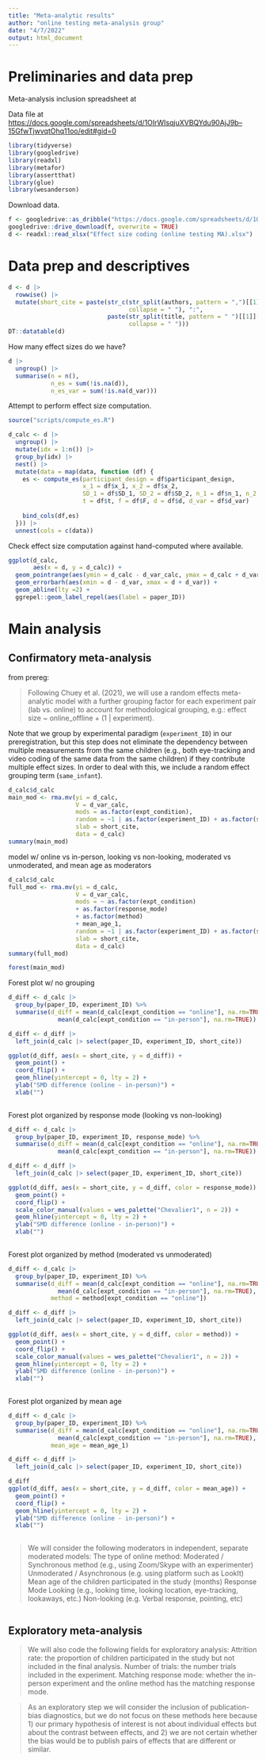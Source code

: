 ```yaml
---
title: "Meta-analytic results"
author: "online testing meta-analysis group"
date: "4/7/2022"
output: html_document
---
```


# Preliminaries and data prep

Meta-analysis inclusion spreadsheet at 

Data file at [https://docs.google.com/spreadsheets/d/1OIrWIsqjuXVBQYdu90AjJ9b--15GfwTjwvqtOhq11oo/edit#gid=0]()

```r
library(tidyverse)
library(googledrive)
library(readxl)
library(metafor)
library(assertthat)
library(glue)
library(wesanderson)
```

Download data.

```r
f <- googledrive::as_dribble("https://docs.google.com/spreadsheets/d/1OIrWIsqjuXVBQYdu90AjJ9b--15GfwTjwvqtOhq11oo/edit#gid=0")
googledrive::drive_download(f, overwrite = TRUE)
d <- readxl::read_xlsx("Effect size coding (online testing MA).xlsx")
```

# Data prep and descriptives

```r
d <- d |>
  rowwise() |>
  mutate(short_cite = paste(str_c(str_split(authors, pattern = ",")[[1]][1], 
                                  collapse = " "), ":",
                            paste(str_split(title, pattern = " ")[[1]][1:2], 
                                  collapse = " ")))
DT::datatable(d)
```
How many effect sizes do we have? 

```r
d |>
  ungroup() |>
  summarise(n = n(), 
            n_es = sum(!is.na(d)), 
            n_es_var = sum(!is.na(d_var)))
```


Attempt to perform effect size computation. 

```r
source("scripts/compute_es.R")

d_calc <- d |>
  ungroup() |>
  mutate(idx = 1:n()) |>
  group_by(idx) |>
  nest() |>
  mutate(data = map(data, function (df) {
    es <- compute_es(participant_design = df$participant_design, 
                     x_1 = df$x_1, x_2 = df$x_2, 
                     SD_1 = df$SD_1, SD_2 = df$SD_2, n_1 = df$n_1, n_2 = df$n_2,
                     t = df$t, f = df$F, d = df$d, d_var = df$d_var)
    
    bind_cols(df,es)
  })) |>
  unnest(cols = c(data))
```

Check effect size computation against hand-computed where available. 

```r
ggplot(d_calc, 
       aes(x = d, y = d_calc)) + 
  geom_pointrange(aes(ymin = d_calc - d_var_calc, ymax = d_calc + d_var_calc)) +
  geom_errorbarh(aes(xmin = d - d_var, xmax = d + d_var)) +
  geom_abline(lty =2) + 
  ggrepel::geom_label_repel(aes(label = paper_ID))
```





# Main analysis

## Confirmatory meta-analysis

from prereg:

> Following Chuey et al. (2021), we will use a random effects meta-analytic model with a further grouping factor for each experiment pair (lab vs. online) to account for methodological grouping, e.g.:  effect size ~ online_offline + (1 |  experiment).

Note that we group by experimental paradigm (`experiment_ID`) in our preregistration, but this step does not eliminate the dependency between multiple measurements from the same children (e.g., both eye-tracking and video coding of the same data from the same children) if they contribute multiple effect sizes. In order to deal with this, we include a random effect grouping term (`same_infant`). 


```r
d_calc$d_calc
main_mod <- rma.mv(yi = d_calc, 
                   V = d_var_calc,
                   mods = as.factor(expt_condition),
                   random = ~1 | as.factor(experiment_ID) + as.factor(same_infant), 
                   slab = short_cite, 
                   data = d_calc)
summary(main_mod)
```

model w/ online vs in-person, looking vs non-looking, moderated vs unmoderated, and mean age as moderators
```r
d_calc$d_calc
full_mod <- rma.mv(yi = d_calc, 
                   V = d_var_calc,
                   mods = ~ as.factor(expt_condition) 
                   + as.factor(response_mode)
                   + as.factor(method)
                   + mean_age_1,
                   random = ~1 | as.factor(experiment_ID) + as.factor(same_infant), 
                   slab = short_cite, 
                   data = d_calc)
summary(full_mod)
```


```r
forest(main_mod)
```

Forest plot w/ no grouping

```r
d_diff <- d_calc |>
  group_by(paper_ID, experiment_ID) %>%
  summarise(d_diff = mean(d_calc[expt_condition == "online"], na.rm=TRUE) - 
              mean(d_calc[expt_condition == "in-person"], na.rm=TRUE)) 

d_diff <- d_diff |>
  left_join(d_calc |> select(paper_ID, experiment_ID, short_cite))

ggplot(d_diff, aes(x = short_cite, y = d_diff)) + 
  geom_point() + 
  coord_flip() + 
  geom_hline(yintercept = 0, lty = 2) + 
  ylab("SMD difference (online - in-person)") + 
  xlab("")
  
```

Forest plot organized by response mode (looking vs non-looking)

```r
d_diff <- d_calc |>
  group_by(paper_ID, experiment_ID, response_mode) %>%
  summarise(d_diff = mean(d_calc[expt_condition == "online"], na.rm=TRUE) - 
              mean(d_calc[expt_condition == "in-person"], na.rm=TRUE)) 

d_diff <- d_diff |>
  left_join(d_calc |> select(paper_ID, experiment_ID, short_cite))

ggplot(d_diff, aes(x = short_cite, y = d_diff, color = response_mode)) + 
  geom_point() + 
  coord_flip() + 
  scale_color_manual(values = wes_palette("Chevalier1", n = 2)) +
  geom_hline(yintercept = 0, lty = 2) + 
  ylab("SMD difference (online - in-person)") + 
  xlab("")
  
```

Forest plot organized by method (moderated vs unmoderated)

```r
d_diff <- d_calc |>
  group_by(paper_ID, experiment_ID) %>%
  summarise(d_diff = mean(d_calc[expt_condition == "online"], na.rm=TRUE) - 
              mean(d_calc[expt_condition == "in-person"], na.rm=TRUE),
            method = method[expt_condition == "online"]) 

d_diff <- d_diff |>
  left_join(d_calc |> select(paper_ID, experiment_ID, short_cite))

ggplot(d_diff, aes(x = short_cite, y = d_diff, color = method)) + 
  geom_point() + 
  coord_flip() + 
  scale_color_manual(values = wes_palette("Chevalier1", n = 2)) +
  geom_hline(yintercept = 0, lty = 2) + 
  ylab("SMD difference (online - in-person)") + 
  xlab("")
  
```

Forest plot organized by mean age

```r
d_diff <- d_calc |>
  group_by(paper_ID, experiment_ID) %>%
  summarise(d_diff = mean(d_calc[expt_condition == "online"], na.rm=TRUE) - 
              mean(d_calc[expt_condition == "in-person"], na.rm=TRUE),
            mean_age = mean_age_1) 

d_diff <- d_diff |>
  left_join(d_calc |> select(paper_ID, experiment_ID, short_cite))

d_diff
ggplot(d_diff, aes(x = short_cite, y = d_diff, color = mean_age)) + 
  geom_point() + 
  coord_flip() + 
  geom_hline(yintercept = 0, lty = 2) + 
  ylab("SMD difference (online - in-person)") + 
  xlab("")
  
```

>We will consider the following moderators in independent, separate moderated models:
The type of online method: 
Moderated / Synchronous method (e.g., using Zoom/Skype with an experimenter)
Unmoderated / Asynchronous (e.g. using platform such as LookIt)
Mean age of the children participated in the study (months)
Response Mode 
Looking (e.g., looking time, looking location, eye-tracking, lookaways, etc.)
Non-looking (e.g. Verbal response, pointing, etc) 

```r

```

## Exploratory meta-analysis

>We will also code the following fields for exploratory analysis: 
>Attrition rate: the proportion of children participated in the study but not included in the final analysis.
>Number of trials: the number trials included in the experiment. 
>Matching response mode: whether the in-person experiment and the online method has the matching response mode. 

>As an exploratory step we will consider the inclusion of publication-bias diagnostics, but we do not focus on these methods here because 1) our primary hypothesis of interest is not about individual effects but about the contrast between effects, and 2) we are not certain whether the bias would be to publish pairs of effects that are different or similar. 




```r

```

